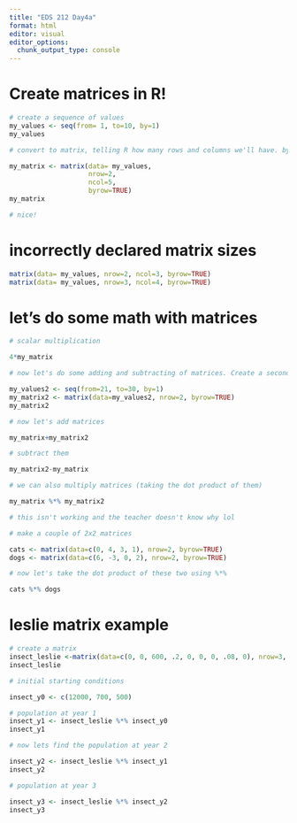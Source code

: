 ```yaml
---
title: "EDS 212 Day4a"
format: html
editor: visual
editor_options: 
  chunk_output_type: console
---
```


# Create matrices in R!

```r
# create a sequence of values
my_values <- seq(from= 1, to=10, by=1)
my_values

# convert to matrix, telling R how many rows and columns we'll have. byrow acts to fill the matrix by row rather than by column

my_matrix <- matrix(data= my_values, 
                    nrow=2,
                    ncol=5,
                    byrow=TRUE)
my_matrix

# nice!

```


# incorrectly declared matrix sizes
```r

matrix(data= my_values, nrow=2, ncol=3, byrow=TRUE)
matrix(data= my_values, nrow=3, ncol=4, byrow=TRUE)

```

# let's do some math with matrices

```r
# scalar multiplication

4*my_matrix

# now let's do some adding and subtracting of matrices. Create a second matrix to work with:

my_values2 <- seq(from=21, to=30, by=1)
my_matrix2 <- matrix(data=my_values2, nrow=2, byrow=TRUE)
my_matrix2

# now let's add matrices

my_matrix+my_matrix2

# subtract them

my_matrix2-my_matrix

# we can also multiply matrices (taking the dot product of them)

my_matrix %*% my_matrix2

# this isn't working and the teacher doesn't know why lol

```


```r

# make a couple of 2x2 matrices

cats <- matrix(data=c(0, 4, 3, 1), nrow=2, byrow=TRUE)
dogs <- matrix(data=c(6, -3, 0, 2), nrow=2, byrow=TRUE)

# now let's take the dot product of these two using %*%

cats %*% dogs


```

# leslie matrix example

```r

# create a matrix
insect_leslie <-matrix(data=c(0, 0, 600, .2, 0, 0, 0, .08, 0), nrow=3, byrow=TRUE)
insect_leslie

# initial starting conditions

insect_y0 <- c(12000, 700, 500)

# population at year 1
insect_y1 <- insect_leslie %*% insect_y0
insect_y1

# now lets find the population at year 2

insect_y2 <- insect_leslie %*% insect_y1
insect_y2

# population at year 3

insect_y3 <- insect_leslie %*% insect_y2
insect_y3



```















